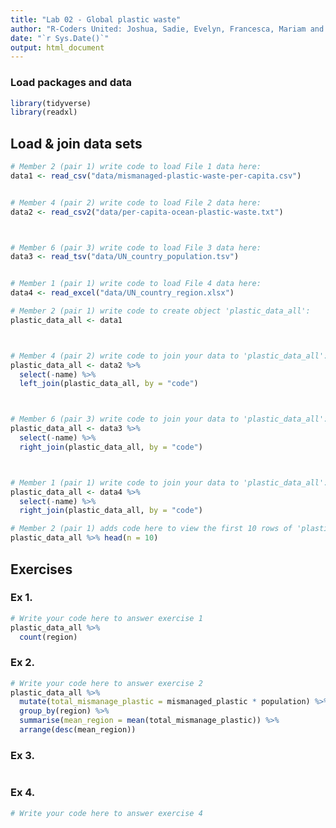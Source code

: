 ```yaml
---
title: "Lab 02 - Global plastic waste"
author: "R-Coders United: Joshua, Sadie, Evelyn, Francesca, Mariam and Kiki"
date: "`r Sys.Date()`"
output: html_document
---
```


### Load packages and data

```r
library(tidyverse)
library(readxl)
```


## Load & join data sets

```r
# Member 2 (pair 1) write code to load File 1 data here:
data1 <- read_csv("data/mismanaged-plastic-waste-per-capita.csv")


# Member 4 (pair 2) write code to load File 2 data here:
data2 <- read_csv2("data/per-capita-ocean-plastic-waste.txt")



# Member 6 (pair 3) write code to load File 3 data here:
data3 <- read_tsv("data/UN_country_population.tsv")


# Member 1 (pair 1) write code to load File 4 data here:
data4 <- read_excel("data/UN_country_region.xlsx")


```



```r
# Member 2 (pair 1) write code to create object 'plastic_data_all':
plastic_data_all <- data1



# Member 4 (pair 2) write code to join your data to 'plastic_data_all':
plastic_data_all <- data2 %>%
  select(-name) %>%
  left_join(plastic_data_all, by = "code")



# Member 6 (pair 3) write code to join your data to 'plastic_data_all':
plastic_data_all <- data3 %>%
  select(-name) %>%
  right_join(plastic_data_all, by = "code")



# Member 1 (pair 1) write code to join your data to 'plastic_data_all':
plastic_data_all <- data4 %>%
  select(-name) %>%
  right_join(plastic_data_all, by = "code")


```


```r
# Member 2 (pair 1) adds code here to view the first 10 rows of 'plastic_data_all'
plastic_data_all %>% head(n = 10)


```



## Exercises

### Ex 1.

```r
# Write your code here to answer exercise 1
plastic_data_all %>%
  count(region)


```



### Ex 2.

```r
# Write your code here to answer exercise 2
plastic_data_all %>% 
  mutate(total_mismanage_plastic = mismanaged_plastic * population) %>%
  group_by(region) %>%
  summarise(mean_region = mean(total_mismanage_plastic)) %>%
  arrange(desc(mean_region))


```


### Ex 3.

```r




```


### Ex 4.

```r
# Write your code here to answer exercise 4



```
